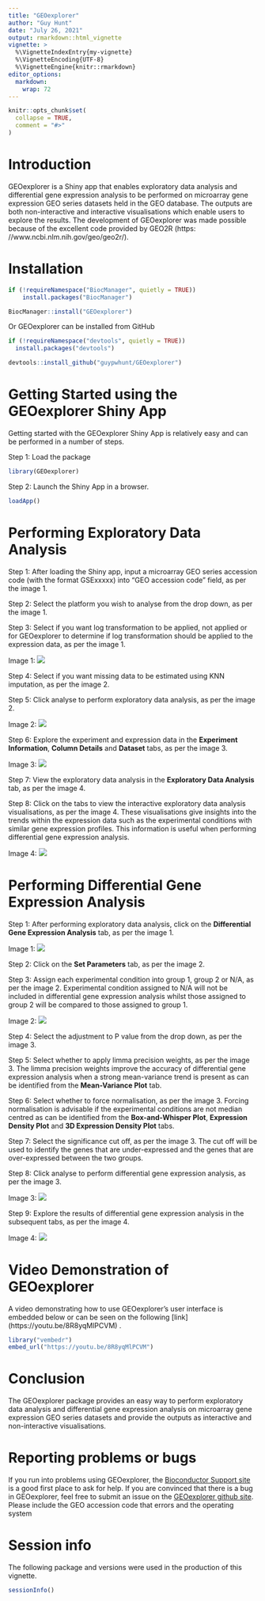 ```yaml
---
title: "GEOexplorer"
author: "Guy Hunt"
date: "July 26, 2021"
output: rmarkdown::html_vignette
vignette: >
  %\VignetteIndexEntry{my-vignette}
  %\VignetteEncoding{UTF-8}
  %\VignetteEngine{knitr::rmarkdown}
editor_options: 
  markdown: 
    wrap: 72
---
```


```r
knitr::opts_chunk$set(
  collapse = TRUE,
  comment = "#>"
)
```

# Introduction

GEOexplorer is a Shiny app that enables exploratory data analysis and
differential gene expression analysis to be performed on microarray gene
expression GEO series datasets held in the GEO database. The outputs are
both non-interactive and interactive visualisations which enable users
to explore the results. The development of GEOexplorer was made possible
because of the excellent code provided by GEO2R (https:
//www.ncbi.nlm.nih.gov/geo/geo2r/).

# Installation

```r
if (!requireNamespace("BiocManager", quietly = TRUE))
    install.packages("BiocManager")

BiocManager::install("GEOexplorer")
```

Or GEOexplorer can be installed from GitHub

```r
if (!requireNamespace("devtools", quietly = TRUE))
  install.packages("devtools")

devtools::install_github("guypwhunt/GEOexplorer")
```

# Getting Started using the GEOexplorer Shiny App

Getting started with the GEOexplorer Shiny App is relatively easy and
can be performed in a number of steps.

Step 1: Load the package

```r
library(GEOexplorer)
```

Step 2: Launch the Shiny App in a browser.

```r
loadApp()
```

# Performing Exploratory Data Analysis

Step 1: After loading the Shiny app, input a microarray GEO series
accession code (with the format GSExxxxx) into "GEO accession code"
field, as per the image 1.

Step 2: Select the platform you wish to analyse from the drop down, as
per the image 1.

Step 3: Select if you want log transformation to be applied, not applied
or for GEOexplorer to determine if log transformation should be applied
to the expression data, as per the image 1.

Image 1: ![](Picture1.png)

Step 4: Select if you want missing data to be estimated using KNN
imputation, as per the image 2.

Step 5: Click analyse to perform exploratory data analysis, as per the
image 2.

Image 2: ![](Picture2.png)

Step 6: Explore the experiment and expression data in the **Experiment
Information**, **Column Details** and **Dataset** tabs, as per the image
3.

Image 3: ![](Picture3.png)

Step 7: View the exploratory data analysis in the **Exploratory Data
Analysis** tab, as per the image 4.

Step 8: Click on the tabs to view the interactive exploratory data
analysis visualisations, as per the image 4. These visualisations give
insights into the trends within the expression data such as the
experimental conditions with similar gene expression profiles. This
information is useful when performing differential gene expression
analysis.

Image 4: ![](Picture4.png)

# Performing Differential Gene Expression Analysis

Step 1: After performing exploratory data analysis, click on the
**Differential Gene Expression Analysis** tab, as per the image 1.

Image 1: ![](Picture5.png)

Step 2: Click on the **Set Parameters** tab, as per the image 2.

Step 3: Assign each experimental condition into group 1, group 2 or N/A,
as per the image 2. Experimental condition assigned to N/A will not be
included in differential gene expression analysis whilst those assigned
to group 2 will be compared to those assigned to group 1.

Image 2: ![](Picture6.png)

Step 4: Select the adjustment to P value from the drop down, as per the
image 3.

Step 5: Select whether to apply limma precision weights, as per the
image 3. The limma precision weights improve the accuracy of
differential gene expression analysis when a strong mean-variance trend
is present as can be identified from the **Mean-Variance Plot** tab.

Step 6: Select whether to force normalisation, as per the image 3.
Forcing normalisation is advisable if the experimental conditions are
not median centred as can be identified from the **Box-and-Whisper
Plot**, **Expression Density Plot** and **3D Expression Density Plot**
tabs.

Step 7: Select the significance cut off, as per the image 3. The cut off
will be used to identify the genes that are under-expressed and the
genes that are over-expressed between the two groups.

Step 8: Click analyse to perform differential gene expression analysis,
as per the image 3.

Image 3: ![](Picture7.png)

Step 9: Explore the results of differential gene expression analysis in
the subsequent tabs, as per the image 4.

Image 4: ![](Picture8.png)

# Video Demonstration of GEOexplorer

A video demonstrating how to use GEOexplorer's user interface is embedded below or can be seen on the following [link] (https://youtu.be/8R8yqMlPCVM) .

```r
library("vembedr")
embed_url("https://youtu.be/8R8yqMlPCVM")
```

# Conclusion

The GEOexplorer package provides an easy way to perform exploratory data
analysis and differential gene expression analysis on microarray gene
expression GEO series datasets and provide the outputs as interactive
and non-interactive visualisations.

# Reporting problems or bugs

If you run into problems using GEOexplorer, the [Bioconductor Support
site](https://support.bioconductor.org/) is a good first place to ask
for help. If you are convinced that there is a bug in GEOexplorer, feel
free to submit an issue on the [GEOexplorer github
site](https://github.com/guypwhunt/GEOexplorer). Please include the GEO
accession code that errors and the operating system

# Session info

The following package and versions were used in the production of this
vignette.

```r
sessionInfo()
```
